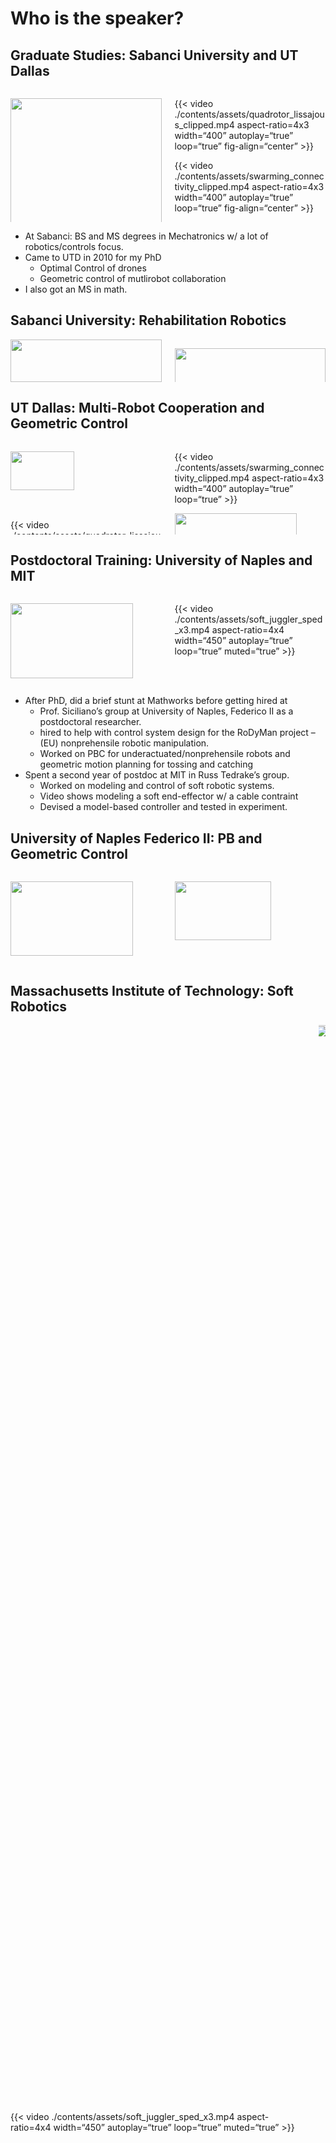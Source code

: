 # Who is the speaker? {visibility="hidden"}
<!-- ###################################################################### -->

## Graduate Studies: Sabanci University and UT Dallas

:::: {.columns}

::: {.column width="48%"}

::: {.fragment .fade-in fragment-index=0}
<!--center>
<img src="./contents/assets/sabanci_team_far_cropped.jpg" width="100%" /img>
</center-->
![](./contents/assets/sabanci_team_far_cropped.jpg){width=100% fig-align="center"}

![](./contents/assets/wrist_rehabilitation.png){width=70% fig-align="center"}
:::
:::

::: {.column width="48%"}

::: {.fragment .fade-in fragment-index=1}

::: {.v-center-container}
::: {layout="[[1], [-1], [1]]"}
{{< video ./contents/assets/quadrotor_lissajous_clipped.mp4
aspect-ratio=4x3 width="400" autoplay="true" loop="true" fig-align="center" >}}

{{< video ./contents/assets/swarming_connectivity_clipped.mp4
    aspect-ratio=4x3 width="400" autoplay="true" loop="true" fig-align="center" >}}
:::
:::
:::

:::

::::


::: {.notes}
* At Sabanci: BS and MS degrees in Mechatronics w/ a lot of robotics/controls focus.
* Came to UTD in 2010 for my PhD
  - Optimal Control of drones
  - Geometric control of mutlirobot collaboration
* I also got an MS in math.
:::


## Sabanci University: Rehabilitation Robotics {visibility="hidden"}

:::: {.columns}

::: {.column width="50%"}

::: {.fragment .fade-in fragment-index=0}
<center>
<img src="./contents/assets/sabanci_team_far_cropped.jpg" width="100%" /img>
</center>

![](./contents/assets/wrist_rehabilitation.png){width=70%}
:::
:::

::: {.column width="50%"}

::: {.fragment .fade-in fragment-index=0}
![](./contents/assets/sabanci_sub_pride.png){width=100% fig-align="center"}

<center>
<img src="./contents/assets/ankle_rehabilitation.png" width="55%" /img>
</center>
:::
:::

::::



## UT Dallas: Multi-Robot Cooperation and Geometric Control {auto-animate=true visibility="hidden"}

:::: {.columns}

::: {.column width="50%"}

::: {.fragment .fade-in fragment-index=0}
<img src="./contents/assets/spong-lab-650-2013-08.jpg" width="65%" /img>

{{< video ./contents/assets/quadrotor_lissajous_clipped.mp4
aspect-ratio=4x3 width="400" autoplay="true" loop="true" >}}

:::

:::

::: {.column width="50%"}

::: {.fragment .fade-in fragment-index=0}
{{< video ./contents/assets/swarming_connectivity_clipped.mp4
    aspect-ratio=4x3 width="400" autoplay="true" loop="true" >}}

![](./contents/assets/utd_atec.jpg){width="90%"}
:::
:::

::::


## Postdoctoral Training: University of Naples and MIT

:::: {.columns}

::: {.column width="50%"}

::: {.fragment .fade-in fragment-index=0}
![](./contents/assets/PRISMA_Team_s.gif){width="90%"}

{{< video ./contents/assets/pizza_tossing_clipped.mp4
aspect-ratio=5x3 width="450" autoplay="true" loop="true" >}}

:::

:::

::: {.column width="50%"}

::: {.fragment .fade-in fragment-index=1}
::: {layout="[[-1], [1], [-1]]"}
{{< video ./contents/assets/soft_juggler_sped_x3.mp4
aspect-ratio=4x4 width="450" autoplay="true" loop="true" muted="true" >}}
:::
:::


:::

::::

::: {.notes}
* After PhD, did a brief stunt at Mathworks before getting hired at
  - Prof. Siciliano's group at University of Naples, Federico II as a postdoctoral researcher.
  - hired to help with control system design for the RoDyMan project -- (EU) nonprehensile robotic manipulation.
  - Worked on PBC for underactuated/nonprehensile robots and geometric motion planning for tossing and catching
* Spent a second year of postdoc at MIT in Russ Tedrake's group.
  - Worked on modeling and control of soft robotic systems.
  - Video shows modeling a soft end-effector w/ a cable contraint
  - Devised a model-based controller and tested in experiment.
:::


## University of Naples Federico II: PB and Geometric Control {auto-animate=true visibility="hidden"}

:::: {.columns}

::: {.column width="50%"}

::: {.fragment .fade-in fragment-index=0}
![](./contents/assets/PRISMA_Team_s.gif){width="90%"}

{{< video ./contents/assets/pizza_tossing_clipped.mp4
aspect-ratio=5x3 width="450" autoplay="true" loop="true" >}}

:::

:::

::: {.column width="50%"}

::: {.fragment .fade-in fragment-index=0}

![](./contents/assets/rodyman_real.jpg){width="80%"}
:::
:::



::::


## Massachusetts Institute of Technology: Soft Robotics {auto-animate=true visibility="hidden"}

:::: {.columns style='display: flex !important; height: 90%;'}

::: {.column width="50%" style='display: flex; justify-content: center; align-items: center;'}
{{< video ./contents/assets/soft_juggler_sped_x3.mp4
aspect-ratio=4x4 width="450" autoplay="true" loop="true" muted="true" >}}
:::

::: {.column width="50%" style='display: flex; justify-content: center; align-items: center;'}
![](./contents/assets/satici_atlas_kaveh.jpg){width="100%"}
:::


::::



## <span style="font-size: 89%"> Boise State University: Robust Data-Driven Control of Robotic Contact</span>

:::: {.columns}

::: {.column width="50%"}
<!-- ![](./contents/assets/rw_even.mp4){width="55%" autoplay="true" loop="true"}

![](./contents/assets/rw_uneven.mp4){width="85%" autoplay="true" loop="true"} -->

![](./contents/assets/iwp-cut-firefox.mp4){width="85%" autoplay="true" loop="true" muted="true"}

![](./contents/assets/rimless_wheel.webp){width="85%"}
:::

::: {.column width="50%"}
![](./contents/assets/astria_encoded_trimmed.mp4){width="85%" autoplay="true" loop="true" muted="true"}

![](contents/assets/acknowledgment3.JPG){width="85%"}
:::

::::

::: {.notes}
* Joined BSU as an TT assistant professor at MBE dept.
* Fostered a collaboration w/ local drone compnay over the last 3 years.
  - Performing manipulation on power lines.
:::


## Loosening up: Chess and Basketball {auto-animate=true visibility="hidden"}


:::: {.columns style='display: flex !important; height: 90%;'}

::: {.column width="50%" style='display: flex; justify-content: center; align-items: center;' .fragment fragment-index=0}
![](https://lichess1.org/game/export/gif/black/cFPKYjzh.gif?theme=brown&piece=cburnett){width="75%"}
:::

::: {.column width="50%" style='display: flex; justify-content: center; align-items: center;' .fragment fragment-index=1}
![](./contents/assets/nowitzki_shots_clipped.mp4){width="100%" autoplay="true" loop="true" muted="true"}
<!-- ![](./contents/assets/nowitzki.webp){width="85%"} -->
:::

::::